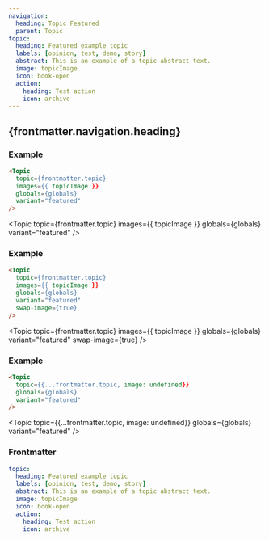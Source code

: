 ```yaml
---
navigation:
  heading: Topic Featured
  parent: Topic
topic:
  heading: Featured example topic
  labels: [opinion, test, demo, story]
  abstract: This is an example of a topic abstract text.
  image: topicImage
  icon: book-open
  action:
    heading: Test action
    icon: archive
---
```


## {frontmatter.navigation.heading}
### Example
```html
<Topic
  topic={frontmatter.topic}
  images={{ topicImage }}
  globals={globals}
  variant="featured"
/>
```
<Topic
  topic={frontmatter.topic}
  images={{ topicImage }}
  globals={globals}
  variant="featured"
/>

### Example
```html
<Topic
  topic={frontmatter.topic}
  images={{ topicImage }}
  globals={globals}
  variant="featured"
  swap-image={true}
/>
```
<Topic
  topic={frontmatter.topic}
  images={{ topicImage }}
  globals={globals}
  variant="featured"
  swap-image={true}
/>

### Example
```html
<Topic
  topic={{...frontmatter.topic, image: undefined}}
  globals={globals}
  variant="featured"
/>
```
<Topic
  topic={{...frontmatter.topic, image: undefined}}
  globals={globals}
  variant="featured"
/>

### Frontmatter
```yaml
topic:
  heading: Featured example topic
  labels: [opinion, test, demo, story]
  abstract: This is an example of a topic abstract text.
  image: topicImage
  icon: book-open
  action:
    heading: Test action
    icon: archive
```
